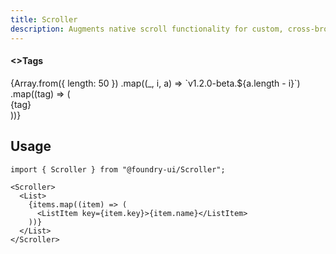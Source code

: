 ```yaml
---
title: Scroller
description: Augments native scroll functionality for custom, cross-browser styling.
---
```


<ComponentPreview>
  <Scroller
    style={{
      height: "var(--spacing-40)",
      width: "var(--spacing-30)",
      border: "1px solid var(--color-gray-border)",
      borderRadius: "var(--border-radius-sm)",
    }}
  >
    <div style={{ padding: "var(--spacing-2)" }}>
      <h4
        style={{
          fontSize: "var(--font-size-regular)",
          margin: 0,
          marginBottom: "var(--spacing-1)",
          lineHeight: 1,
        }}
      >
        <>Tags</>
      </h4>
      {Array.from({ length: 50 })
        .map((_, i, a) => `v1.2.0-beta.${a.length - i}`)
        .map((tag) => (
          <div
            style={{
              fontSize: "var(--font-size-regular)",
              paddingBlock: "var(--spacing-0-half)",
              borderBottom: "1px solid var(--color-gray-line)",
            }}
            key={tag}
          >
            {tag}
          </div>
        ))}
    </div>

  </Scroller>
</ComponentPreview>

## Usage

```tsx
import { Scroller } from "@foundry-ui/Scroller";
```

```tsx
<Scroller>
  <List>
    {items.map((item) => (
      <ListItem key={item.key}>{item.name}</ListItem>
    ))}
  </List>
</Scroller>
```
